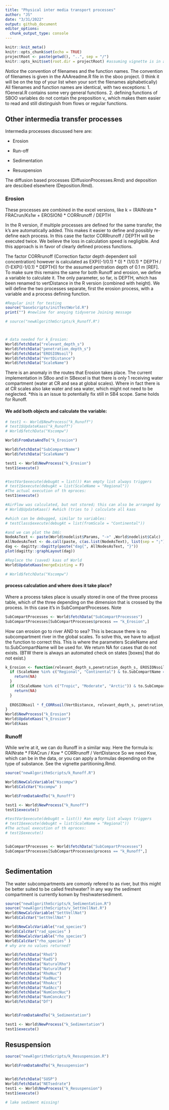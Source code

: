 ```yaml
---
title: "Physical inter media transport processes"
author: "JS"
date: "3/31/2022"
output: github_document
editor_options: 
  chunk_output_type: console
---
```


```r
knitr::knit_meta()
knitr::opts_chunk$set(echo = TRUE)
projectRoot <- paste(getwd(), "..", sep = "/")
knitr::opts_knit$set(root.dir = projectRoot) #assuming vignette is in a direct subfolder of the project
```

*Notice* the convention of filenames and the function names. The convention of filenames is given in the AAAreadme.R file in the sboo project. (I think it will be on the top of your list when your sort the filenames alphabetically) All filenames and function names are identical, with two exceptions: 1. fGeneral.R contains some very general functions. 2. defining functions of SBOO variables do not contain the preposition v\_ which makes them easier to read and still distinguish from flows or regular functions.

## Other intermedia transfer processes

Intermedia processes discussed here are:

-   Erosion

-   Run-off

-   Sedimentation

-   Resuspension

The diffusion based processes (DiffusionProcesses.Rmd) and deposition are descibed elsewhere (Deposition.Rmd).

### Erosion

These processes are combined in the excel versions, like k = (RAINrate \* FRACrun/Ks1w + EROSION) \* CORRrunoff / DEPTH

In the R version, if multiple processes are defined for the same transfer, the k's are automatically added. This makes it easier to define and possibly re-define each process. In this case the factor CORRrunoff / DEPTH will be executed twice. We believe the loss in calculation speed is negligible. And this approach is in favor of clearly defined process functions.

The factor CORRrunoff (Correction factor depth dependent soil concentration) however is calculated as EXP((-1/0.1) \* 0) \* (1/0.1) \* DEPTH / (1-EXP((-1/0.1) \* DEPTH)) for the assumed pentration depth of 0.1 m [REF]. To make sure this remains the same for both Runoff and erosion, we define a variable to calculate it. The only parameter, so far, is DEPTH, which has been renamed to vertDistance in the R version (combined with height). We will define the two processes separate, first the erosion process, with a variable and a process defining function.

```r
#Regular init for testing
source("baseScripts/initTestWorld.R")
print("") #newline for anoying tidyverse Joining message

# source("newAlgorithmScripts/k_Runoff.R")



# data needed for k_Erosion:
World$fetchData("relevant_depth_s")
World$fetchData("penetration_depth_s")
World$fetchData("EROSIONsoil")
World$fetchData("VertDistance")
World$fetchData("ScaleName")


```

There is an anomaly in the routes that Erosion takes place. The current implementation in SBoo and in SBexcel is that there is only 1 receiving water compartment (water at CR and sea at global scales). Where in fact there is at CR scales also lake water and sea water, which might not need to be neglected. \*this is an issue to potentially fix still in SB4 scope. Same holds for Runoff.

#### We add both objects and calculate the variable:

```r

# test1 <- World$NewProcess("k_Runoff")
# test1$UpdateKaas("k_Runoff")
# World$fetchData("Kscompw")

World$FromDataAndTo("k_Erosion")

World$fetchData("SubCompartName")
World$fetchData("ScaleName")

test1 <- World$NewProcess("k_Erosion")
test1$execute()


#testVar$execute(debugAt = list()) #an empty list always triggers
# test1$execute(debugAt = list(ScaleName = "Regional"))
#The actual execution of th eproces:
test1$execute()

#AirFlow was calculated, but not stored; this can also be arranged by
# World$UpdateKaas() #which (tries to ) calculate all kaas

#which can be debugged, similar to variables:
# testClass$execute(debugAt = list(fromScale = "Continental"))

#and we can plot the DAG:
NodeAsText <- paste(World$nodelist$Params, "->" ,World$nodelist$Calc)
AllNodesAsText <- do.call(paste, c(as.list(NodeAsText), list(sep = ";")))
dag <- dagitty::dagitty(paste("dag{", AllNodesAsText, "}"))
plot(dagitty::graphLayout(dag))

#Replace the (saved) kaas of World
World$UpdateKaas(mergeExisting = F)

# World$fetchData("Kscompw")

```

#### process calculation and where does it take place?

Where a process takes place is usually stored in one of the three process table, which of the three depending on the dimension that is crossed by the process. In this case it's in SubCompartProcesses. Note

```r
SubCompartProcesses <- World$fetchData("SubCompartProcesses")
SubCompartProcesses[SubCompartProcesses$process == "k_Erosion",]
```

How can erosion go to river AND to sea? This is because there is no subcompartment river in the global scales. To solve this, we have to adjust the function to correct this. This is where the parameters ScaleName and to.SubCompartName will be used for. We return NA for cases that do not exists. (BTW there is always an automated check on states [boxes] that do not exist.)

```r
k_Erosion <- function(relevant_depth_s,penetration_depth_s, EROSIONsoil, VertDistance, ScaleName, to.SubCompartName){
  if (ScaleName %in% c("Regional", "Continental") & to.SubCompartName == "sea") {
    return(NA)
  } 
  if ((ScaleName %in% c("Tropic", "Moderate", "Arctic")) & to.SubCompartName != "sea") {
    return(NA)
  } 
  
  EROSIONsoil * f_CORRsoil(VertDistance, relevant_depth_s, penetration_depth_s) / VertDistance #[s-1]
}
World$NewProcess("k_Erosion")
World$UpdateKaas("k_Erosion")
World$kaas
```

### Runoff

While we're at it, we can do Runoff in a similar way. Here the formula is: RAINrate \* FRACrun / Ksw \* CORRrunoff / VertDistance So we need Ksw, which can be in the data, or you can apply a formulas depending on the type of substance. See the vignette partitioning.Rmd.

```r

source("newAlgorithmScripts/k_Runoff.R")

World$NewCalcVariable("Kscompw")
World$CalcVar("Kscompw" )

World$FromDataAndTo("k_Runoff")

test1 <- World$NewProcess("k_Runoff")
test1$execute()

#testVar$execute(debugAt = list()) #an empty list always triggers
# test1$execute(debugAt = list(ScaleName = "Regional"))
#The actual execution of th eproces:
# test1$execute()


SubCompartProcesses <- World$fetchData("SubCompartProcesses")
SubCompartProcesses[SubCompartProcesses$process == "k_Runoff",]



```

## Sedimentation

The water subcompartments are comonly refered to as river, but this might be better suited to be called freshwater? In any way the sediment compartment is currently konwn by freshwatersediment.

```r

source("newAlgorithmScripts/k_Sedimentation.R")
source("newAlgorithmScripts/v_SettVellNat.R")
World$NewCalcVariable("SettVellNat")
World$CalcVar("SettVellNat" )

World$NewCalcVariable("rad_species")
World$CalcVar("rad_species" )
World$NewCalcVariable("rho_species")
World$CalcVar("rho_species" )
# why are no values returned?

World$fetchData("RhoS")
World$fetchData("RadS")
World$fetchData("NaturalRho")
World$fetchData("NaturalRad")
World$fetchData("RhoNuc")
World$fetchData("RadNuc")
World$fetchData("RhoAcc")
World$fetchData("RadAcc")
World$fetchData("NumConcNuc")
World$fetchData("NumConcAcc")
World$fetchData("Df")


World$FromDataAndTo("k_Sedimentation")

test1 <- World$NewProcess("k_Sedimentation")
test1$execute()

```

## Resuspension

```r


source("newAlgorithmScripts/k_Resuspension.R")

World$FromDataAndTo("k_Resuspension")


World$fetchData("SUSP")
World$fetchData("NETsedrate")
test1 <- World$NewProcess("k_Resuspension")
test1$execute()

# lake sediment missing!
```

